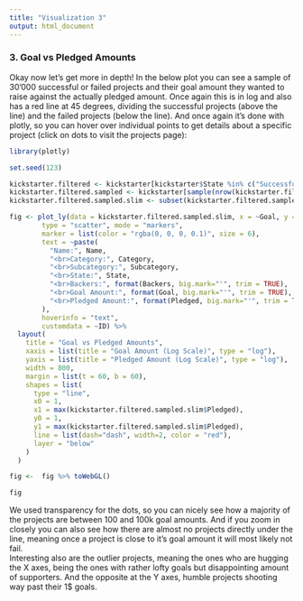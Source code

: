 ```yaml
---
title: "Visualization 3"
output: html_document
---
```

### 3. Goal vs Pledged Amounts

Okay now let's get more in depth! In the below plot you can see a sample of 30'000 successful or failed projects and their goal amount they wanted to raise against the actually pledged amount. Once again this is in log and also has a red line at 45 degrees, dividing the successful projects (above the line) and the failed projects (below the line). And once again it's done with plotly, so you can hover over individual points to get details about a specific project (click on dots to visit the projects page):
```r
library(plotly)

set.seed(123)

kickstarter.filtered <- kickstarter[kickstarter$State %in% c("Successful", "Failed"), ]
kickstarter.filtered.sampled <- kickstarter[sample(nrow(kickstarter.filtered), 100000), ]
kickstarter.filtered.sampled.slim <- subset(kickstarter.filtered.sampled, select = -c(Country, Launched, Deadline))

fig <- plot_ly(data = kickstarter.filtered.sampled.slim, x = ~Goal, y = ~Pledged,
        type = "scatter", mode = "markers",
        marker = list(color = "rgba(0, 0, 0, 0.1)", size = 6),
        text = ~paste(
          "Name:", Name,
          "<br>Category:", Category,
          "<br>Subcategory:", Subcategory,
          "<br>State:", State,
          "<br>Backers:", format(Backers, big.mark="'", trim = TRUE),
          "<br>Goal Amount:", format(Goal, big.mark="'", trim = TRUE),
          "<br>Pledged Amount:", format(Pledged, big.mark="'", trim = TRUE)
        ),
        hoverinfo = "text",
        customdata = ~ID) %>%
  layout(
    title = "Goal vs Pledged Amounts",
    xaxis = list(title = "Goal Amount (Log Scale)", type = "log"),
    yaxis = list(title = "Pledged Amount (Log Scale)", type = "log"),
    width = 800,
    margin = list(t = 60, b = 60),
    shapes = list(
      type = "line",
      x0 = 1,
      x1 = max(kickstarter.filtered.sampled.slim$Pledged),
      y0 = 1,
      y1 = max(kickstarter.filtered.sampled.slim$Pledged),
      line = list(dash="dash", width=2, color = "red"),
      layer = "below"
    )
  )

fig <-  fig %>% toWebGL()

fig
```


<script>
// Add a listener for plotly click events
document.addEventListener('DOMContentLoaded', function() {
  const plot = document.getElementsByClassName('plotly')[2];
  if (plot) {
    plot.on('plotly_click', function(data) {
      // Get the customdata (URL) for the clicked point
      const id = data.points[0].customdata;
      if (id) {
        // Open the URL in a new browser tab
        window.open("https://www.kickstarter.com/projects/"+id+"/"+id, '_blank');
      }
    });
  }
});
</script>

We used transparency for the dots, so you can nicely see how a majority of the projects are between 100 and 100k goal amounts. And if you zoom in closely you can also see how there are almost no projects directly under the line, meaning once a project is close to it's goal amount it will most likely not fail.
<br>
Interesting also are the outlier projects, meaning the ones who are hugging the X axes, being the ones with rather lofty goals but disappointing amount of supporters. And the opposite at the Y axes, humble projects shooting way past their 1$ goals.